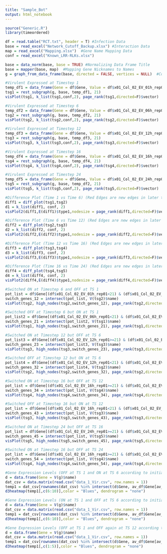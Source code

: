 ---
title: "Sample_Bot"
output: html_notebook
---


```{r}
source("Generic.R")
library(timeordered)

df = read.table("RCT.txt", header = T) #Infection Data 
base = read_excel("Network_Cutoff_Backup.xlsx") #Interaction Data
map = read_excel("Mapping.xlsx")  #Gene Name Mapping Data
conf = read_excel("Known_LRR-RLKs.xlsx")

base = data_norm(base, base = TRUE) #Normalizing Data Frame Title
base = mapper(base, map)  #Mapping Gene Nicknames to Names
g = graph_from_data_frame(base, directed = FALSE, vertices = NULL)  #Constructing Interaction Network
```


```{r}
#Virulent Expressed at Timestep 1
temp_df1 = data_frame(Gene = df$Gene, Value = df$x01_Col_02_EV_01h_rep01)
tsg1 = rest_subgraph(g, base, temp_df1, 21)
visPlot(tsg1, k_list(tsg1,conf,2), page_rank(tsg1,directed=F)$vector)
```


```{r}
#Virulent Expressed at Timestep 6
temp_df2 = data_frame(Gene = df$Gene, Value = df$x01_Col_02_EV_06h_rep01)
tsg2 = rest_subgraph(g, base, temp_df2, 21)
visPlot(tsg2, k_list(tsg2,conf,2), page_rank(tsg2,directed=F)$vector)
```

```{r}
#Virulent Expressed at Timestep 12
temp_df3 = data_frame(Gene = df$Gene, Value = df$x01_Col_02_EV_12h_rep01)
tsg3 = rest_subgraph(g, base, temp_df3, 21)
visPlot(tsg3, k_list(tsg3,conf,2), page_rank(tsg3,directed=F)$vector)
```

```{r}
#Virulent Expressed at Timestep 16
temp_df4 = data_frame(Gene = df$Gene, Value = df$x01_Col_02_EV_16h_rep01)
tsg4 = rest_subgraph(g, base, temp_df4, 21)
visPlot(tsg4, k_list(tsg4,conf,2), page_rank(tsg4,directed=F)$vector)
```

```{r}
#Virulent Expressed at Timestep 24
temp_df5 = data_frame(Gene = df$Gene, Value = df$x01_Col_02_EV_24h_rep01)
tsg5 = rest_subgraph(g, base, temp_df2, 21)
visPlot(tsg5, k_list(tsg5,conf,2), page_rank(tsg5,directed=F)$vector)
```

```{r}
#Difference Plot (Time 1 vs Time 6) (Red Edges are new edges in later timestep) (Yellow nodes show known LRR_RLKs)
diff1 = diff_plot(tsg1,tsg2)
d1 = k_list(diff1, conf, 2)
visPlot2(diff1,E(diff1)$type1,nodesize = page_rank(diff1,directed=F)$vector,v_comm = d1)
```

```{r}
#Difference Plot (Time 6 vs Time 12) (Red Edges are new edges in later timestep) (Yellow nodes show known LRR_RLKs)
diff2 = diff_plot(tsg2,tsg3)
d2 = k_list(diff2, conf, 2)
visPlot2(diff2,E(diff2)$type1,nodesize = page_rank(diff2,directed=F)$vector,v_comm = d2)
```


```{r}
#Difference Plot (Time 12 vs Time 16) (Red Edges are new edges in later timestep) (Yellow nodes show known LRR_RLKs)
diff3 = diff_plot(tsg3,tsg4)
d3 = k_list(diff3, conf, 2)
visPlot2(diff3,E(diff3)$type1,nodesize = page_rank(diff3,directed=F)$vector,v_comm = d3)
```

```{r}
#Difference Plot (Time 16 vs Time 24) (Red Edges are new edges in later timestep) (Yellow nodes show known LRR_RLKs)
diff4 = diff_plot(tsg4,tsg5)
d4 = k_list(diff4, conf, 2)
visPlot2(diff4,E(diff4)$type1,nodesize = page_rank(diff4,directed=F)$vector,v_comm = d4)
```

```{r}
#Switched ON at Timestep 6 and OFF at TS 1
pot_list = df$Gene[(df$x01_Col_02_EV_01h_rep01<21) & (df$x01_Col_02_EV_06h_rep01>=21)]
switch_genes_12 = intersect(pot_list, V(tsg2)$name)
visPlot(tsg2, high_nodes(tsg2,switch_genes_12), page_rank(tsg2,directed=F)$vector)
```


```{r}
#Switched OFF at Timestep 6 but ON at TS 1
pot_list2 = df$Gene[(df$x01_Col_02_EV_06h_rep01<21) & (df$x01_Col_02_EV_01h_rep01>=21)]
switch_genes_21 = intersect(pot_list2, V(tsg1)$name)
visPlot(tsg1, high_nodes(tsg1,switch_genes_21), page_rank(tsg1,directed=F)$vector)
```

```{r}
#Switched ON at Timestep 12 but OFF at TS 6
pot_list3 = df$Gene[(df$x01_Col_02_EV_12h_rep01>=21) & (df$x01_Col_02_EV_06h_rep01<21)]
switch_genes_23 = intersect(pot_list3, V(tsg3)$name)
visPlot(tsg3, high_nodes(tsg3,switch_genes_23), page_rank(tsg3,directed=F)$vector)
```

```{r}
#Switched OFF at Timestep 12 but ON at TS 6
pot_list4 = df$Gene[(df$x01_Col_02_EV_12h_rep01<21) & (df$x01_Col_02_EV_06h_rep01>=21)]
switch_genes_32 = intersect(pot_list4, V(tsg2)$name)
visPlot(tsg2, high_nodes(tsg2,switch_genes_32), page_rank(tsg2,directed=F)$vector)
```

```{r}
#Switched ON at Timestep 16 but OFF at TS 12
pot_list = df$Gene[(df$x01_Col_02_EV_16h_rep01>=21) & (df$x01_Col_02_EV_12h_rep01<21)]
switch_genes_34 = intersect(pot_list, V(tsg4)$name)
visPlot(tsg4, high_nodes(tsg4,switch_genes_34), page_rank(tsg4,directed=F)$vector)
```

```{r}
#Switched OFF at Timestep 16 but ON at TS 12
pot_list = df$Gene[(df$x01_Col_02_EV_16h_rep01<21) & (df$x01_Col_02_EV_12h_rep01>=21)]
switch_genes_43 = intersect(pot_list, V(tsg3)$name)
visPlot(tsg3, high_nodes(tsg3,switch_genes_43), page_rank(tsg3,directed=F)$vector)
```

```{r}
#Switched ON at Timestep 24 but OFF at TS 16
pot_list = df$Gene[(df$x01_Col_02_EV_24h_rep01>=21) & (df$x01_Col_02_EV_16h_rep01<21)]
switch_genes_45 = intersect(pot_list, V(tsg5)$name)
visPlot(tsg5, high_nodes(tsg5,switch_genes_45), page_rank(tsg5,directed=F)$vector)
```

```{r}
#Switched ON at Timestep 16 but OFF at TS 24
pot_list = df$Gene[(df$x01_Col_02_EV_16h_rep01>=21) & (df$x01_Col_02_EV_24h_rep01<21)]
switch_genes_54 = intersect(pot_list, V(tsg4)$name)
visPlot(tsg4, high_nodes(tsg4,switch_genes_54), page_rank(tsg4,directed=F)$vector)
```

```{r}
#Gene Expression Levels (OFF at TS 1 and ON at TS 6 according to initial data)
d = data.frame(Gene = V(g)$name)
dat_csv = data.matrix(read.csv("data_1_Vir.csv", row.names = 1))
temp1 = dat_csv[rownames(dat_csv) %in% intersect(d$Gene, av_df$Gene[av_df$vir_1<1 & av_df$vir_6>=1]),]
d3heatmap(temp1[,c(6:10)],color = "Blues", dendrogram = "none")
```

```{r}
#Gene Expression Levels (ON at TS 1 and OFF at TS 6 according to initial data)
d = data.frame(Gene = V(g)$name)
dat_csv = data.matrix(read.csv("data_1_Vir.csv", row.names = 1))
temp1 = dat_csv[rownames(dat_csv) %in% intersect(d$Gene, av_df$Gene[av_df$vir_1>=1 & av_df$vir_6<1]),]
d3heatmap(temp1[,c(6:10)],color = "Blues", dendrogram = "none")
```


```{r}
#Gene Expression Levels (OFF at TS 1 and OFF again at TS 12 according to initial data)
d = data.frame(Gene = V(g)$name)
dat_csv = data.matrix(read.csv("data_1_Vir.csv", row.names = 1))
temp1 = dat_csv[rownames(dat_csv) %in% intersect(d$Gene, av_df$Gene[av_df$vir_1<1 & av_df$vir_12<1]),]
d3heatmap(temp1[,c(1:5)],color = "Blues", dendrogram = "none")
```


